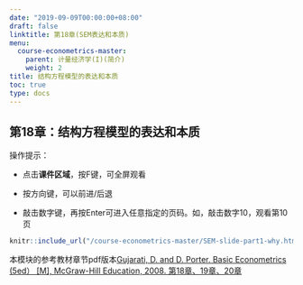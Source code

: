 ```yaml
---
date: "2019-09-09T00:00:00+08:00"
draft: false
linktitle: 第18章(SEM表达和本质)
menu:
  course-econometrics-master:
    parent: 计量经济学(I)(简介)
    weight: 2
title: 结构方程模型的表达和本质
toc: true
type: docs
---
```


## 第18章：结构方程模型的表达和本质

操作提示：

- 点击**课件区域**，按F键，可全屏观看

- 按方向键，可以前进/后退

- 敲击数字键，再按Enter可进入任意指定的页码。如，敲击数字10，观看第10页


```r
knitr::include_url("/course-econometrics-master/SEM-slide-part1-why.html")
```

<!---课件的pdf版本在此[第18章SEM表达和本质.pdf](/course-econometrics-master/SEM-slide-part1-why-2019.10.11.pdf) --->

本模块的参考教材章节pdf版本[Gujarati, D. and D. Porter. Basic Econometrics (5ed） [M], McGraw-Hill Education, 2008. 第18章、19章、20章](/course-econometrics-master/material/Basic-Econometrics-5th-Gujarati.pdf)

